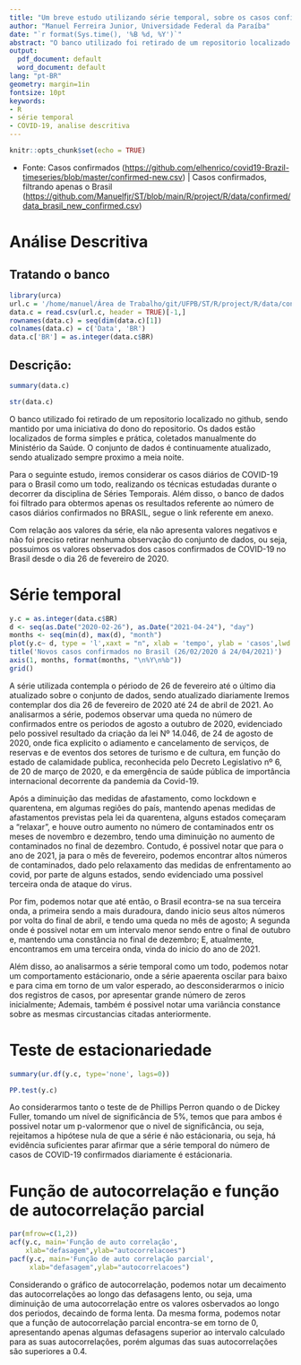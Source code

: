```yaml
---
title: "Um breve estudo utilizando série temporal, sobre os casos confirmados de COVID-19 no Brasil"
author: "Manuel Ferreira Junior, Universidade Federal da Paraíba"
date: "`r format(Sys.time(), '%B %d, %Y')`"
abstract: "O banco utilizado foi retirado de um repositorio localizado no github, sendo mantido por uma iniciativa do dono do repositorio. Os dados estão localizados de forma simples e prática, coletados manualmente do Ministério da Saúde. O conjunto de dados é continuamente atualizado, sendo atualizado sempre proximo a meia noite."
output:
  pdf_document: default
  word_document: default
lang: "pt-BR"
geometry: margin=1in
fontsize: 10pt
keywords: 
- R
- série temporal
- COVID-19, analise descritiva
---
```


```r
knitr::opts_chunk$set(echo = TRUE)
```

- Fonte: Casos confirmados (<https://github.com/elhenrico/covid19-Brazil-timeseries/blob/master/confirmed-new.csv>)
| Casos confirmados, filtrando apenas o Brasil (<https://github.com/Manuelfjr/ST/blob/main/R/project/R/data/confirmed/data_brasil_new_confirmed.csv>)

# Análise Descritiva
## Tratando o banco
```r
library(urca)
url.c = '/home/manuel/Área de Trabalho/git/UFPB/ST/R/project/R/data/confirmed/data_brasil_new_confirmed.csv'
data.c = read.csv(url.c, header = TRUE)[-1,]
rownames(data.c) = seq(dim(data.c)[1])
colnames(data.c) = c('Data', 'BR')
data.c['BR'] = as.integer(data.c$BR)
```

## Descrição:
```r
summary(data.c)
```

```r
str(data.c)
```

\qquad O banco utilizado foi retirado de um repositorio localizado no github, sendo mantido por uma iniciativa do dono do repositorio. Os dados estão localizados de forma simples e prática, coletados manualmente do Ministério da Saúde. O conjunto de dados é continuamente atualizado, sendo atualizado sempre proximo a meia noite.   

\qquad Para o seguinte estudo, iremos considerar os casos diários de COVID-19 para o Brasil como um todo, realizando os técnicas estudadas durante o decorrer da disciplina de Séries Temporais. Além disso, o banco de dados foi filtrado para obtermos apenas os resultados referente ao número de casos diários confirmados no BRASIL, segue o link referente em anexo.    

\qquad Com relação aos valores da série, ela não apresenta valores negativos e não foi preciso retirar nenhuma observação do conjunto de dados, ou seja, possuimos os valores observados dos casos confirmados de COVID-19 no Brasil desde o dia 26 de fevereiro de 2020.

# Série temporal
```r
y.c = as.integer(data.c$BR)
d <- seq(as.Date("2020-02-26"), as.Date("2021-04-24"), "day")
months <- seq(min(d), max(d), "month")
plot(y.c~ d, type = 'l',xaxt = "n", xlab = 'tempo', ylab = 'casos',lwd = 0.5)
title('Novos casos confirmados no Brasil (26/02/2020 á 24/04/2021)')
axis(1, months, format(months, "\n%Y\n%b"))
grid()
```

\qquad A série utilizada contempla o périodo de 26 de fevereiro até o último dia atualizado sobre o conjunto de dados, sendo atualizado diariamente Iremos contemplar dos dia 26 de fevereiro de 2020 até 24 de abril de 2021. Ao analisarmos a série, podemos observar uma queda no número de confirmados entre os periodos de agosto a outubro de 2020, evidenciado pelo possivel resultado da criação da lei Nº 14.046, de 24 de agosto de 2020, onde fica explicito o adiamento e cancelamento de serviços, de reservas e de eventos dos setores de turismo e de cultura, em função do estado de calamidade publica, reconhecida pelo Decreto Legislativo nº 6, de 20 de março de 2020, e da emergência de saúde pública de importância internacional decorrente da pandemia da Covid-19.   

\qquad Após a diminuição das medidas de afastamento, como lockdown e quarentena, em algumas regiões do país, mantendo apenas medidas de afastamentos previstas pela lei da quarentena, alguns estados começaram a “relaxar”, e houve outro aumento no número de contaminados entr os meses de novembro e dezembro, tendo uma diminuição no aumento de contaminados no final de dezembro. Contudo, é possivel notar que para o ano de 2021, ja para o mês de fevereiro, podemos encontrar altos números de contaminados, dado pelo relaxamento das medidas de enfrentamento ao covid, por parte de alguns estados, sendo evidenciado uma  possivel terceira onda de ataque do virus.   

\qquad Por fim, podemos notar que até então, o Brasil econtra-se na sua terceira onda, a primeira sendo a mais duradoura, dando inicio seus altos números por volta do final de abril, e tendo uma queda no mês de agosto; A segunda onde é possivel notar em um intervalo menor sendo entre o final de outubro e, mantendo uma constância no final de dezembro; E, atualmente, encontramos em uma terceira onda, vinda do inicio do ano de 2021.   

\qquad Além disso, ao analisarmos a série temporal como um todo, podemos notar um comportamento estácionario, onde a série apaerenta oscilar para baixo e para cima em torno de um valor esperado, ao desconsiderarmos o inicio dos registros de casos, por apresentar grande número de zeros inicialmente; Ademais, também é possivel notar uma variância constance sobre as mesmas circustancias citadas anteriormente.  

# Teste de estacionariedade
```r
summary(ur.df(y.c, type='none', lags=0))
```

```r
PP.test(y.c)
```

\qquad Ao considerarmos tanto o teste de de Phillips Perron quando o de Dickey Fuller, tomando um nível de significância de 5%, temos que para ambos é possivel notar um p-valormenor que o nivel de significância, ou seja, rejeitamos a hipótese nula de que a série é não estácionaria, ou seja, há evidência suficientes parar afirmar que a série temporal do número de casos de COVID-19 confirmados diariamente é estácionaria.

# Função de autocorrelação e função de autocorrelação parcial
```r
par(mfrow=c(1,2))
acf(y.c, main='Função de auto correlação',
    xlab="defasagem",ylab="autocorrelacoes")
pacf(y.c, main='Função de auto correlação parcial',
     xlab="defasagem",ylab="autocorrelacoes")
```

\qquad Considerando o gráfico de autocorrelação, podemos notar um decaimento das autocorrelações ao longo das defasagens lento, ou seja, uma diminuição de uma autocorrelação entre os valores osbervados ao longo dos periodos, decaindo de forma lenta. Da mesma forma, podemos notar que a função de autocorrelação parcial encontra-se em torno de 0, apresentando apenas algumas defasagens superior ao intervalo calculado para as suas autocorrelações, porém algumas das suas autocorrelações são superiores a 0.4.

